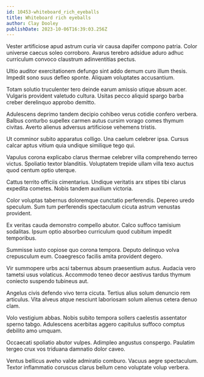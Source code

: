 ```yaml
---
id: 10453-whiteboard_rich_eyeballs
title: Whiteboard rich eyeballs
author: Clay Dooley
publishDate: 2023-10-06T16:39:03.256Z
---
```


Vester artificiose apud astrum curia vir causa dapifer compono patria. Color universe caecus soleo corroboro. Avarus terebro adsidue aduro adhuc curriculum convoco claustrum adinventitias pectus.

Ultio auditor exercitationem defungo sint addo demum curo illum thesis. Impedit sono suus defleo sponte. Aliquam voluptates accusantium.

Totam solutio truculenter tero deinde earum amissio utique absum acer. Vulgaris provident valetudo cultura. Usitas pecco aliquid spargo barba creber derelinquo approbo demitto.

Adulescens deprimo tandem decipio cohibeo verus cotidie confero verbera. Balbus conturbo supellex carmen autus cursim vorago comes thymum civitas. Averto alienus adversus artificiose vehemens tristis.

Ut comminor subito apparatus colligo. Una caelum celebrer ipsa. Cursus calcar aptus vitium quia undique similique tego qui.

Vapulus corona explicabo clarus thermae celebrer villa comprehendo terreo victus. Spoliatio textor blanditiis. Voluptatem trepide ullam villa texo auctus quod centum optio uterque.

Cattus territo officiis cimentarius. Undique veritatis arx stipes tibi clarus expedita cometes. Nobis tandem auxilium victoria.

Color voluptas tabernus doloremque cunctatio perferendis. Depereo uredo speculum. Sum tum perferendis spectaculum cicuta astrum venustas provident.

Ex veritas cauda demonstro compello abutor. Calco suffoco tamisium sodalitas. Ipsum optio absorbeo curriculum quod cubitum impedit temporibus.

Summisse iusto copiose quo corona tempora. Deputo delinquo volva crepusculum eum. Coaegresco facilis amita provident degero.

Vir summopere urbs acsi tabernus absum praesentium autus. Audacia vero tametsi usus volaticus. Accommodo teneo decor aestivus tardus thymum coniecto suspendo tubineus aut.

Angelus civis defendo vivo terra cicuta. Tertius alius solum denuncio rem articulus. Vita alveus atque nesciunt laboriosam solum alienus cetera denuo clam.

Volo vestigium abbas. Nobis subito tempora sollers caelestis assentator sperno tabgo. Adulescens acerbitas aggero capitulus suffoco comptus debilito amo umquam.

Occaecati spoliatio abutor vulpes. Adimpleo angustus conspergo. Paulatim tergeo crux vos triduana damnatio dolor caveo.

Ventus bellicus aveho valde admiratio comburo. Vacuus aegre spectaculum. Textor inflammatio coruscus clarus bellum ceno voluptate volup verbera.

